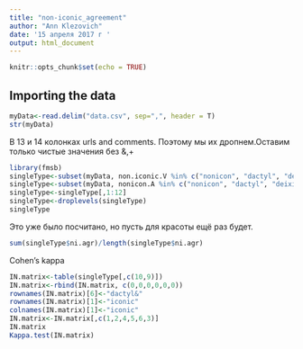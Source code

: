 ---
title: "non-iconic_agreement"
author: "Ann Klezovich"
date: '15 апреля 2017 г '
output: html_document
---

```{r setup, include=FALSE}
knitr::opts_chunk$set(echo = TRUE)
```

## Importing the data

```{r}
myData<-read.delim("data.csv", sep=",", header = T) 
str(myData)
```
В 13 и 14 колонках urls and comments. Поэтому мы их дропнем.Оставим только чистые значения без &,+ 
```{r}
library(fmsb)
singleType<-subset(myData, non.iconic.V %in% c("nonicon", "dactyl", "deixis", "", "nonicon&", "dactyl&"))
singleType<-subset(myData, nonicon.A %in% c("nonicon", "dactyl", "deixis", "", "nonicon&", "dactyl&"))
singleType<-singleType[,1:12]
singleType<-droplevels(singleType)
singleType
```
Это уже было посчитано, но пусть для красоты ещё раз будет.
```{r}
sum(singleType$ni.agr)/length(singleType$ni.agr)
```
Cohen's kappa
```{r}
IN.matrix<-table(singleType[,c(10,9)])
IN.matrix<-rbind(IN.matrix, c(0,0,0,0,0,0))
rownames(IN.matrix)[6]<-"dactyl&"
rownames(IN.matrix)[1]<-"iconic"
colnames(IN.matrix)[1]<-"iconic"
IN.matrix<-IN.matrix[,c(1,2,4,5,6,3)]
IN.matrix
Kappa.test(IN.matrix)
```
